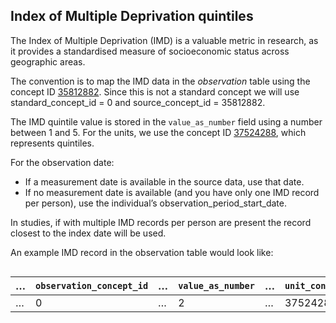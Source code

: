## Index of Multiple Deprivation quintiles

The Index of Multiple Deprivation (IMD) is a valuable metric in research, as it provides a standardised measure of socioeconomic status across geographic areas.

The convention is to map the IMD data in the *observation* table using the concept ID [35812882](https://athena.ohdsi.org/search-terms/terms/35812882). Since this is not a standard concept we will use standard_concept_id = 0 and source_concept_id = 35812882.

The IMD quintile value is stored in the `value_as_number` field using a number between 1 and 5. For the units, we use the concept ID [37524288](https://athena.ohdsi.org/search-terms/terms/37524288), which represents quintiles.

For the observation date:

- If a measurement date is available in the source data, use that date.
- If no measurement date is available (and you have only one IMD record per person), use the individual’s observation_period_start_date.

In studies, if with multiple IMD records per person are present the record closest to the index date will be used.

An example IMD record in the observation table would look like:

::: {style="overflow-x: auto;"}
| ... | `observation_concept_id` | ... | `value_as_number` | ... | `unit_concept_id` | ... | `observation_source_concept_id` | ... |
|--|------|--|------|--|------|--|------|--|
| ...| 0 | ... | 2 | ... | 37524288 | ... | 35812882 | ... |
:::

